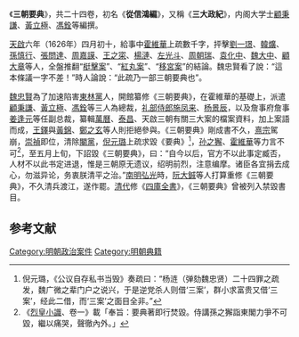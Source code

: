 《'''三朝要典'''》，共二十四卷，初名《'''從信鴻編'''》，又稱《'''三大政紀'''》，内阁大学士[[顧秉謙|顧秉謙]]、[[黃立極|黃立極]]、[[馮銓|馮銓]]等編撰。

[[天啟|天啟]]六年（1626年）四月初十，給事中[[霍維華|霍維華]]上疏數千字，抨擊[[劉一璟|劉一璟]]、[[韓爌|韓爌]]、[[孫慎行|孫慎行]]、[[張問達|張問達]]、[[周嘉謨|周嘉謨]]、[[王之寀|王之寀]]、[[楊漣|楊漣]]、[[左光斗|左光斗]]、[[周朝瑞|周朝瑞]]、[[袁化中|袁化中]]、[[魏大中|魏大中]]、[[顧大章|顧大章]]等人，全盤推翻“[[梃擊案|梃擊案]]”、“[[紅丸案|紅丸案]]”、“[[移宮案|移宮案]]”的結論。魏忠賢看了說：“這本條議一字不差！”時人論說：“此疏乃一部三朝要典也”。

[[魏忠賢|魏忠賢]]為了加速陷害[[東林黨|東林黨]]人，開館纂修《三朝要典》，在霍維華的基礎上，派遣[[顧秉謙|顧秉謙]]、[[黃立極|黃立極]]、[[馮銓|馮銓]]等三人為總裁，[[礼部侍郎|礼部侍郎]][[施凤来|施凤来]]、[[杨景辰|杨景辰]]，以及詹事府詹事[[姜逢元|姜逢元]]等任副总裁，纂輯[[萬曆|萬曆]]、[[泰昌|泰昌]]、天啟三朝有關三大案的檔案資料，加上案語而成，[[王鐸|王鐸]]與[[黃錦|黃錦]]、[[鄭之玄|鄭之玄]]等人則拒絕參與。《三朝要典》剛成書不久，[[明熹宗|熹宗]]駕崩，[[明思宗|崇禎]]即位，清除[[閹黨|閹黨]]，[[倪元璐|倪元璐]]上疏求毀《要典》<ref>倪元璐，《公议自存私书当毁》奏疏曰：“杨涟（弹劾魏忠贤）二十四罪之疏发，魏广微之辈门户之说兴，于是逆党杀人则借‘三案’，群小求富贵又借‘三案’，经此二借，而‘三案’之面目全非。”</ref>，[[孙之獬|孙之獬]]、[[霍維華|霍維華]]等力言不可<ref>《[[烈皇小識|烈皇小識]]、卷一》載「奉旨：要典著即行焚毀。侍講孫之獬詣東閣力爭不可毀，繼以痛哭，聲徹內外。」</ref>，至五月上旬，下詔毀《三朝要典》，曰：“自今以后，官方不以此事定臧否，人材不以此书定进退，惟是三朝原无遗议，绍明前烈，注意编摩。诸臣各宜捐去成心，勿滋异论，务衷朕清平之治。”[[南明|南明]][[弘光|弘光]]時，[[阮大鋮|阮大鋮]]等人打算重修《三朝要典》，不久清兵渡江，遂作罷。[[清代|清代]]修《[[四庫全書|四庫全書]]》，《三朝要典》曾被列入禁毀書目。

==参考文献==
<div class="references-small">
<references />
</div>

[[Category:明朝政治案件|Category:明朝政治案件]]
[[Category:明朝典籍|Category:明朝典籍]]